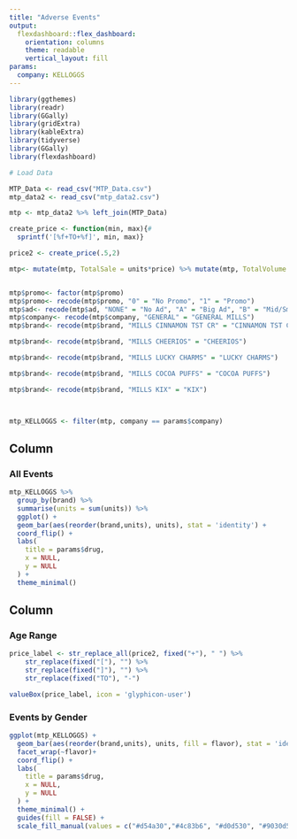 ```yaml
---
title: "Adverse Events"
output:
  flexdashboard::flex_dashboard:
    orientation: columns
    theme: readable
    vertical_layout: fill
params:
  company: KELLOGGS
---
```



```r
library(ggthemes)
library(readr)
library(GGally)
library(gridExtra)
library(kableExtra)
library(tidyverse)
library(GGally)
library(flexdashboard)

# Load Data

MTP_Data <- read_csv("MTP_Data.csv")
mtp_data2 <- read_csv("mtp_data2.csv")

mtp <- mtp_data2 %>% left_join(MTP_Data)

create_price <- function(min, max){# 
  sprintf('[%f+TO+%f]', min, max)}
```

```r

price2 <- create_price(.5,2)

mtp<- mutate(mtp, TotalSale = units*price) %>% mutate(mtp, TotalVolume = units*volume) %>% separate(brand, into = c("company", "brand"), sep = "\\ ", extra = "merge")


mtp$promo<- factor(mtp$promo)
mtp$promo<- recode(mtp$promo, "0" = "No Promo", "1" = "Promo")
mtp$ad<- recode(mtp$ad, "NONE" = "No Ad", "A" = "Big Ad", "B" = "Mid/Small Ad")
mtp$company<- recode(mtp$company, "GENERAL" = "GENERAL MILLS")
mtp$brand<- recode(mtp$brand, "MILLS CINNAMON TST CR" = "CINNAMON TST CR")

mtp$brand<- recode(mtp$brand, "MILLS CHEERIOS" = "CHEERIOS")

mtp$brand<- recode(mtp$brand, "MILLS LUCKY CHARMS" = "LUCKY CHARMS")

mtp$brand<- recode(mtp$brand, "MILLS COCOA PUFFS" = "COCOA PUFFS")

mtp$brand<- recode(mtp$brand, "MILLS KIX" = "KIX")



mtp_KELLOGGS <- filter(mtp, company == params$company)

```

Column 
-----------------------------------------------------------------------

### All Events

```r
mtp_KELLOGGS %>% 
  group_by(brand) %>% 
  summarise(units = sum(units)) %>% 
  ggplot() +
  geom_bar(aes(reorder(brand,units), units), stat = 'identity') +
  coord_flip() +
  labs(
    title = params$drug,
    x = NULL,
    y = NULL
  ) +
  theme_minimal()
```



Column 
-----------------------------------------------------------------------

### Age Range

```r
price_label <- str_replace_all(price2, fixed("+"), " ") %>% 
    str_replace(fixed("["), "") %>% 
    str_replace(fixed("]"), "") %>% 
    str_replace(fixed("TO"), "-")     

valueBox(price_label, icon = 'glyphicon-user')
```

### Events by Gender

```r
ggplot(mtp_KELLOGGS) +
  geom_bar(aes(reorder(brand,units), units, fill = flavor), stat = 'identity') +
  facet_wrap(~flavor)+
  coord_flip() +
  labs(
    title = params$drug,
    x = NULL,
    y = NULL
  ) +
  theme_minimal() + 
  guides(fill = FALSE) + 
  scale_fill_manual(values = c("#d54a30","#4c83b6", "#d0d530", "#9030d5"))
```

